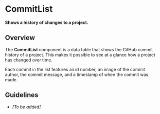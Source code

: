 
<Meta title="Commits/List/Intro" />

# CommitList

**Shows a history of changes to a project.**

## Overview

The **CommitList** component is a data table that shows the GitHub commit history of a project. This makes it possible to see at a glance how a project has changed over time.

Each commit in the list features an id number, an image of the commit author, the commit message, and a timestamp of when the commit was made.

<Story id="commits-list-component--component" />

## Guidelines

- _[To be added]_
